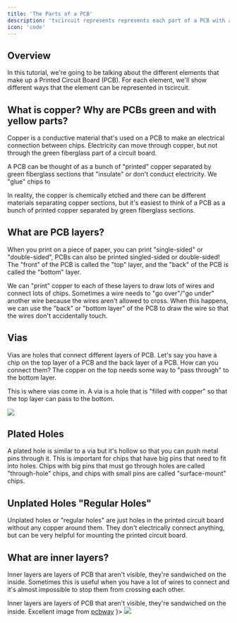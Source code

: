 ```yaml
---
title: 'The Parts of a PCB'
description: 'tscircuit represents represents each part of a PCB with a unique Circuit JSON element'
icon: 'code'
---
```


## Overview

In this tutorial, we're going to be talking about the different elements that
make up a Printed Circuit Board (PCB). For each element, we'll show different
ways that the element can be represented in tscircuit.

## What is copper? Why are PCBs green and with yellow parts?

Copper is a conductive material that's used on a PCB to make an electrical
connection between chips. Electricity can move through copper, but not through
the green fiberglass part of a circuit board.

A PCB can be thought of as a bunch of "printed" copper separated by green fiberglass
sections that "insulate" or don't conduct electricity. We "glue" chips to

In reality, the copper is chemically etched and there can be different materials
separating copper sections, but it's easiest to think of a PCB as a bunch of
printed copper separated by green fiberglass sections.

## What are PCB layers?

When you print on a piece of paper, you can print "single-sided" or "double-sided",
PCBs can also be printed singled-sided or double-sided! The "front" of the PCB
is called the "top" layer, and the "back" of the PCB is called the "bottom" layer.

We can "print" copper to each of these layers to draw lots of wires and connect
lots of chips. Sometimes a wire needs to "go over"/"go under" another wire
because the wires aren't allowed to cross. When this happens, we can use the
"back" or "bottom layer" of the PCB to draw the wire so that the wires don't
accidentally touch.

## Vias

Vias are holes that connect different layers of PCB. Let's say you have a chip
on the top layer of a PCB and the back layer of a PCB. How can you connect them?
The copper on the top needs some way to "pass through" to the bottom layer.

This is where vias come in. A via is a hole that is "filled with copper" so that
the top layer can pass to the bottom.

<Frame caption="Vias connect different layers of a PCB">
<img src="/images/via.png" />
</Frame>

## Plated Holes

A plated hole is similar to a via but it's hollow so that you can push metal pins
through it. This is important for chips that have big pins that need to fit into
holes. Chips with big pins that must go through holes are called "through-hole"
chips, and chips with small
pins are called "surface-mount" chips.

## Unplated Holes "Regular Holes"

Unplated holes or "regular holes" are just holes in the printed circuit board
without any copper around them. They don't electrically connect anything, but
can be very helpful for mounting the printed circuit board.

## What are inner layers?

Inner layers are layers of PCB that aren't visible, they're sandwiched on the
inside. Sometimes this is useful when you have a lot of wires to connect and
it's almost impossible to stop them from crossing each other.

<Frame caption={
  <div>
  Inner layers are layers of PCB that aren't visible, they're sandwiched on the inside. Excellent image from <a href="https://www.pcbway.com/blog/Engineering_Technical/3_STEPS_How_to_determine_calculate_number_of_PCB_layers.html">pcbway</a>
  </div>
}>
<img src="/images/pcb-layers.png" />
</Frame>